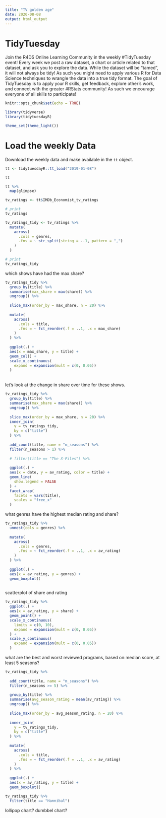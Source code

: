 ```yaml
---
title: "TV golden age"
date: 2020-08-08
output: html_output
---
```


# TidyTuesday

Join the R4DS Online Learning Community in the weekly #TidyTuesday event!
Every week we post a raw dataset, a chart or article related to that dataset, and ask you to explore the data.
While the dataset will be “tamed”, it will not always be tidy! As such you might need to apply various R for Data Science techniques to wrangle the data into a true tidy format.
The goal of TidyTuesday is to apply your R skills, get feedback, explore other’s work, and connect with the greater #RStats community!
As such we encourage everyone of all skills to participate!

```r

knitr::opts_chunk$set(echo = TRUE)

library(tidyverse)
library(tidytuesdayR)

theme_set(theme_light())

```

# Load the weekly Data

Download the weekly data and make available in the `tt` object.

```r

tt <- tidytuesdayR::tt_load("2019-01-08")

```

```r
tt
```

```r
tt %>% 
  map(glimpse)
```

```r
tv_ratings <- tt$IMDb_Economist_tv_ratings

# print
tv_ratings
```


```r
tv_ratings_tidy <- tv_ratings %>% 
  mutate(
    across(
      .cols = genres,
      .fns = ~ str_split(string = ..1, pattern = ",")
    )
  )

# print
tv_ratings_tidy
```


which shows have had the max share?
```r
tv_ratings_tidy %>% 
  group_by(title) %>% 
  summarise(max_share = max(share)) %>% 
  ungroup() %>% 
  
  slice_max(order_by = max_share, n = 20) %>% 
  
  mutate(
    across(
      .cols = title,
      .fns = ~ fct_reorder(.f = ..1, .x = max_share)
    )
  ) %>% 
  
  ggplot(.) +
  aes(x = max_share, y = title) +
  geom_col() +
  scale_x_continuous(
    expand = expansion(mult = c(0, 0.05))
  )
```

\
let's look at the change in share over time for these shows.
```r
tv_ratings_tidy %>% 
  group_by(title) %>% 
  summarise(max_share = max(share)) %>% 
  ungroup() %>% 
  
  slice_max(order_by = max_share, n = 20) %>% 
  inner_join(
    y = tv_ratings_tidy,
    by = c("title")
  ) %>% 
  
  add_count(title, name = "n_seasons") %>% 
  filter(n_seasons > 1) %>% 
  
  # filter(title == "The X-Files") %>% 
  
  ggplot(.) +
  aes(x = date, y = av_rating, color = title) +
  geom_line(
    show.legend = FALSE
  ) +
  facet_wrap(
    facets = vars(title),
    scales = "free_x"
  )
```


what genres have the highest median rating and share?
```r
tv_ratings_tidy %>% 
  unnest(cols = genres) %>% 
  
  mutate(
    across(
      .cols = genres,
      .fns = ~ fct_reorder(.f = ..1, .x = av_rating)
    )
  ) %>% 
  
  ggplot(.) +
  aes(x = av_rating, y = genres) +
  geom_boxplot()
  
```




scatterplot of share and rating
```r
tv_ratings_tidy %>% 
  ggplot(.) +
  aes(x = av_rating, y = share) +
  geom_point() +
  scale_x_continuous(
    limits = c(0, 10),
    expand = expansion(mult = c(0, 0.05))
  ) +
  scale_y_continuous(
    expand = expansion(mult = c(0, 0.05))
  )
```





what are the best and worst reviewed programs, based on median score, at least 5 seasons?
```r
tv_ratings_tidy %>% 
  
  add_count(title, name = "n_seasons") %>% 
  filter(n_seasons >= 5) %>% 
  
  group_by(title) %>% 
  summarise(avg_season_rating = mean(av_rating)) %>% 
  ungroup() %>% 
  
  slice_max(order_by = avg_season_rating, n = 20) %>% 
  
  inner_join(
    y = tv_ratings_tidy,
    by = c("title")
  ) %>% 
  
  mutate(
    across(
      .cols = title,
      .fns = ~ fct_reorder(.f = ..1, .x = av_rating)
    )
  ) %>% 
  
  ggplot(.) +
  aes(x = av_rating, y = title) +
  geom_boxplot()
```


```r
tv_ratings_tidy %>% 
  filter(title == "Hannibal")
```



lollipop chart? dumbbel chart?